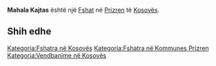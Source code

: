 {{Fshat në Kosovës
 | Emri                = Mahala Kajtas
| srp_N_name = Mahala Kajtas
| srp_N_FULL_NAME_RO = Mahala Kajtas
| srp_N_FULL_NAME_ND_RO = Mahala Kajtas
| srp_N_SORT_NAME_RG = MAHALAKAJTAS
| srp_N_FULL_NAME_RG = Mahala Kajtas
| srp_N_FULL_NAME_ND_RG = Mahala Kajtas

 | Emri (Rasa dhanore) = 
 | Figura              = 
 | Shteti              = Kosovo
 | Komuna              = Prizren
 | Kodi postar         = 
 | Sipërfaqja          = 

 | Popullsia           = 

 | Regj. i popullsisë  = 
 | Dend. e popullsisë  = 
 | Faqja zyrtare       = 
 <!--- Koordinatat ----> 
 | Gjerësia            = 42.263889
 | Gjatësia            = 20.608333
 | Lartësia            = 
}}
'''Mahala Kajtas''' është një [[Fshat]] në [[Prizren]] të [[Kosovës]].

<!-- == Gjeografia == -->
<!-- == Historia == -->
<!-- == Demografia == -->
== Shih edhe ==
{{Komuna Prizren}}
{{Kosovo-Administrata-Cung}}

[[Kategoria:Fshatra në Kosovës]]
[[Kategoria:Fshatra në Kommunes Prizren]]
[[Kategoria:Vendbanime në Kosovës]]